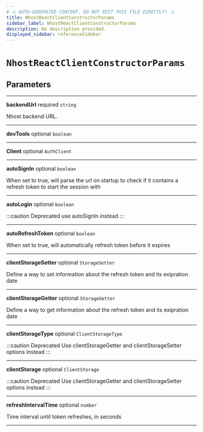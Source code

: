 ```yaml
---
# ⚠️ AUTO-GENERATED CONTENT. DO NOT EDIT THIS FILE DIRECTLY! ⚠️
title: NhostReactClientConstructorParams
sidebar_label: NhostReactClientConstructorParams
description: No description provided.
displayed_sidebar: referenceSidebar
---
```


# `NhostReactClientConstructorParams`

## Parameters

---

**<span className="parameter-name">backendUrl</span>** <span className="optional-status">required</span> `string`

Nhost backend URL.

---

**<span className="parameter-name">devTools</span>** <span className="optional-status">optional</span> `boolean`

---

**<span className="parameter-name">Client</span>** <span className="optional-status">optional</span> `AuthClient`

---

**<span className="parameter-name">autoSignIn</span>** <span className="optional-status">optional</span> `boolean`

When set to true, will parse the url on startup to check if it contains a refresh token to start the session with

---

**<span className="parameter-name deprecated">autoLogin</span>** <span className="optional-status">optional</span> `boolean`

:::caution Deprecated
use autoSignIn instead
:::

---

**<span className="parameter-name">autoRefreshToken</span>** <span className="optional-status">optional</span> `boolean`

When set to true, will automatically refresh token before it expires

---

**<span className="parameter-name">clientStorageSetter</span>** <span className="optional-status">optional</span> `StorageSetter`

Define a way to set information about the refresh token and its exipration date

---

**<span className="parameter-name">clientStorageGetter</span>** <span className="optional-status">optional</span> `StorageGetter`

Define a way to get information about the refresh token and its exipration date

---

**<span className="parameter-name deprecated">clientStorageType</span>** <span className="optional-status">optional</span> `ClientStorageType`

:::caution Deprecated
Use clientStorageGetter and clientStorageSetter options instead
:::

---

**<span className="parameter-name deprecated">clientStorage</span>** <span className="optional-status">optional</span> `ClientStorage`

:::caution Deprecated
Use clientStorageGetter and clientStorageSetter options instead
:::

---

**<span className="parameter-name">refreshIntervalTime</span>** <span className="optional-status">optional</span> `number`

Time interval until token refreshes, in seconds

---
